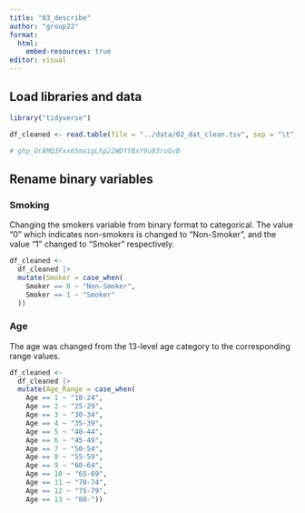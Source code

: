 ```yaml
---
title: "03_describe"
author: "group22"
format:
  html:
    embed-resources: true
editor: visual
---
```


## Load libraries and data

```r
library("tidyverse")

df_cleaned <- read.table(file = "../data/02_dat_clean.tsv", sep = "\t", header = TRUE)

# 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
```

## Rename binary variables

### Smoking

Changing the smokers variable from binary format to categorical. The value "0" which indicates non-smokers is changed to "Non-Smoker", and the value "1" changed to "Smoker" respectively.

```r
df_cleaned <-
  df_cleaned |> 
  mutate(Smoker = case_when(
    Smoker == 0 ~ "Non-Smoker",
    Smoker == 1 ~ "Smoker"
  ))
```

### Age

The age was changed from the 13-level age category to the corresponding range values.

```r
df_cleaned <-
  df_cleaned |> 
  mutate(Age_Range = case_when(
    Age == 1 ~ "18-24",
    Age == 2 ~ "25-29",
    Age == 3 ~ "30-34",
    Age == 4 ~ "35-39",
    Age == 5 ~ "40-44",
    Age == 6 ~ "45-49",
    Age == 7 ~ "50-54",
    Age == 8 ~ "55-59",
    Age == 9 ~ "60-64",
    Age == 10 ~ "65-69",
    Age == 11 ~ "70-74",
    Age == 12 ~ "75-79",
    Age == 13 ~ "80-"))
```

### 
